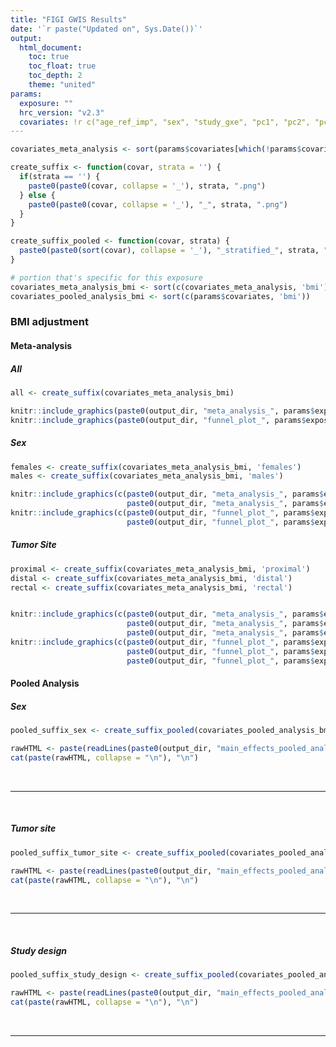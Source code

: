 ```yaml
---
title: "FIGI GWIS Results"
date: '`r paste("Updated on", Sys.Date())`'
output: 
  html_document:
    toc: true
    toc_float: true
    toc_depth: 2
    theme: "united"
params:
  exposure: ""
  hrc_version: "v2.3"
  covariates: !r c("age_ref_imp", "sex", "study_gxe", "pc1", "pc2", "pc3")
---
```


<!-- #===============================# -->
<!-- diab -->
<!-- additional covariates (bmi) for main effects meta and pooled analyses -->
<!-- #===============================# -->

```r
covariates_meta_analysis <- sort(params$covariates[which(!params$covariates %in% c("study_gxe", paste0(rep('pc', 20), seq(1, 20))))])

create_suffix <- function(covar, strata = '') {
  if(strata == '') {
    paste0(paste0(covar, collapse = '_'), strata, ".png")
  } else {
    paste0(paste0(covar, collapse = '_'), "_", strata, ".png")
  }
}

create_suffix_pooled <- function(covar, strata) {
  paste0(paste0(sort(covar), collapse = '_'), "_stratified_", strata, ".html")
}

# portion that's specific for this exposure
covariates_meta_analysis_bmi <- sort(c(covariates_meta_analysis, 'bmi'))
covariates_pooled_analysis_bmi <- sort(c(params$covariates, 'bmi'))
```

<!-- ```{r, echo=FALSE, results="asis", eval=diab} -->
<!-- cat(paste0("### BMI adjustment {.tabset}", collapse = '\n')) -->
<!-- ``` -->

<!-- ```{r, echo=FALSE, results="asis", eval=diab} -->
<!-- cat(paste0("#### Meta-analysis", collapse = '\n')) -->
<!-- ``` -->

### BMI adjustment

#### Meta-analysis {.tabset}

##### All
```r
all <- create_suffix(covariates_meta_analysis_bmi)

knitr::include_graphics(paste0(output_dir, "meta_analysis_", params$exposure, "_", all))
knitr::include_graphics(paste0(output_dir, "funnel_plot_", params$exposure, "_", all))
```

##### Sex
```r
females <- create_suffix(covariates_meta_analysis_bmi, 'females')
males <- create_suffix(covariates_meta_analysis_bmi, 'males')

knitr::include_graphics(c(paste0(output_dir, "meta_analysis_", params$exposure, "_", females),
                          paste0(output_dir, "meta_analysis_", params$exposure, "_", males)))
knitr::include_graphics(c(paste0(output_dir, "funnel_plot_", params$exposure, "_", females),
                          paste0(output_dir, "funnel_plot_", params$exposure,  "_", males)))
```

##### Tumor Site
```r
proximal <- create_suffix(covariates_meta_analysis_bmi, 'proximal')
distal <- create_suffix(covariates_meta_analysis_bmi, 'distal')
rectal <- create_suffix(covariates_meta_analysis_bmi, 'rectal')


knitr::include_graphics(c(paste0(output_dir, "meta_analysis_", params$exposure, "_", proximal),
                          paste0(output_dir, "meta_analysis_", params$exposure, "_", distal),
                          paste0(output_dir, "meta_analysis_", params$exposure, "_", rectal)))
knitr::include_graphics(c(paste0(output_dir, "funnel_plot_", params$exposure, "_", proximal),
                          paste0(output_dir, "funnel_plot_", params$exposure,  "_", distal),
                          paste0(output_dir, "funnel_plot_", params$exposure,  "_", rectal)))
```



#### Pooled Analysis {.tabset}

##### Sex
```r
pooled_suffix_sex <- create_suffix_pooled(covariates_pooled_analysis_bmi, 'sex')

rawHTML <- paste(readLines(paste0(output_dir, "main_effects_pooled_analysis_", params$exposure, "_", pooled_suffix_sex)))
cat(paste(rawHTML, collapse = "\n"), "\n")
```

<br>

---

<br>


##### Tumor site
```r
pooled_suffix_tumor_site <- create_suffix_pooled(covariates_pooled_analysis_bmi, 'cancer_site_sum2')

rawHTML <- paste(readLines(paste0(output_dir, "main_effects_pooled_analysis_", params$exposure, "_", pooled_suffix_tumor_site)))
cat(paste(rawHTML, collapse = "\n"), "\n")
```

<br>

---

<br>


##### Study design
```r
pooled_suffix_study_design <- create_suffix_pooled(covariates_pooled_analysis_bmi, 'study_design')

rawHTML <- paste(readLines(paste0(output_dir, "main_effects_pooled_analysis_", params$exposure, "_", pooled_suffix_study_design)))
cat(paste(rawHTML, collapse = "\n"), "\n")
```

<br>

---

<br>